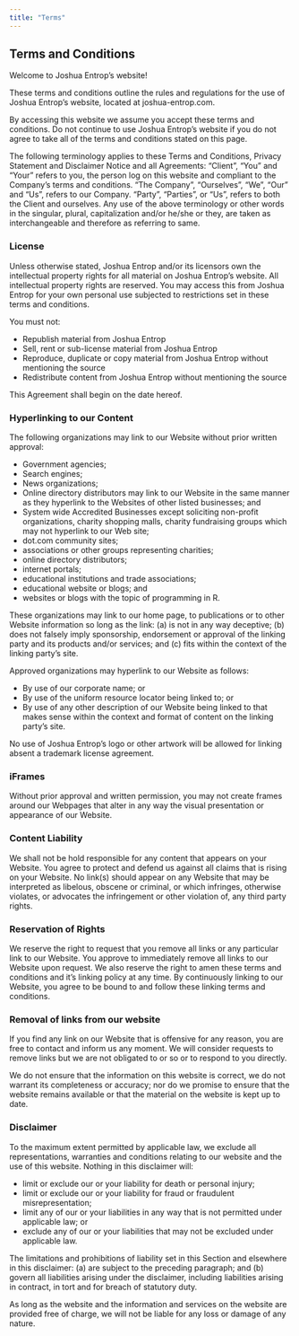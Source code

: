 ```yaml
---
title: "Terms"
---
```


<h2><strong>Terms and Conditions</strong></h2>

<p>Welcome to Joshua Entrop's website!</p>

<p>These terms and conditions outline the rules and regulations for the use of Joshua Entrop's website, located at joshua-entrop.com.</p>

<p>By accessing this website we assume you accept these terms and conditions. Do not continue to use Joshua Entrop's website if you do not agree to take all of the terms and conditions stated on this page.

<p>The following terminology applies to these Terms and Conditions, Privacy Statement and Disclaimer Notice and all Agreements: "Client", "You" and "Your" refers to you, the person log on this website and compliant to the Company’s terms and conditions. "The Company", "Ourselves", "We", "Our" and "Us", refers to our Company. "Party", "Parties", or "Us", refers to both the Client and ourselves. Any use of the above terminology or other words in the singular, plural, capitalization and/or he/she or they, are taken as interchangeable and therefore as referring to same.</p>

<h3><strong>License</strong></h3>

<p>Unless otherwise stated, Joshua Entrop and/or its licensors own the intellectual property rights for all material on Joshua Entrop's website. All intellectual property rights are reserved. You may access this from Joshua Entrop for your own personal use subjected to restrictions set in these terms and conditions.</p>

<p>You must not:</p>
<ul>
    <li>Republish material from Joshua Entrop</li>
    <li>Sell, rent or sub-license material from Joshua Entrop</li>
    <li>Reproduce, duplicate or copy material from Joshua Entrop without mentioning the source</li>
    <li>Redistribute content from Joshua Entrop without mentioning the source</li>
</ul>

<p>This Agreement shall begin on the date hereof.</p>

<h3><strong>Hyperlinking to our Content</strong></h3>

<p>The following organizations may link to our Website without prior written approval:</p>

<ul>
    <li>Government agencies;</li>
    <li>Search engines;</li>
    <li>News organizations;</li>
    <li>Online directory distributors may link to our Website in the same manner as they hyperlink to the Websites of other listed businesses; and</li>
    <li>System wide Accredited Businesses except soliciting non-profit organizations, charity shopping malls, charity fundraising groups which may not hyperlink to our Web site;</li>
    <li>dot.com community sites;</li>
    <li>associations or other groups representing charities;</li>
    <li>online directory distributors;</li>
    <li>internet portals;</li>
    <li>educational institutions and trade associations;</li>
    <li>educational website or blogs; and</li>
    <li>websites or blogs with the topic of programming in R.</li>
</ul>

<p>These organizations may link to our home page, to publications or to other Website information so long as the link: (a) is not in any way deceptive; (b) does not falsely imply sponsorship, endorsement or approval of the linking party and its products and/or services; and (c) fits within the context of the linking party’s site.</p>

<p>Approved organizations may hyperlink to our Website as follows:</p>

<ul>
    <li>By use of our corporate name; or</li>
    <li>By use of the uniform resource locator being linked to; or</li>
    <li>By use of any other description of our Website being linked to that makes sense within the context and format of content on the linking party’s site.</li>
</ul>

<p>No use of Joshua Entrop's logo or other artwork will be allowed for linking absent a trademark license agreement.</p>

<h3><strong>iFrames</strong></h3>

<p>Without prior approval and written permission, you may not create frames around our Webpages that alter in any way the visual presentation or appearance of our Website.</p>

<h3><strong>Content Liability</strong></h3>

<p>We shall not be hold responsible for any content that appears on your Website. You agree to protect and defend us against all claims that is rising on your Website. No link(s) should appear on any Website that may be interpreted as libelous, obscene or criminal, or which infringes, otherwise violates, or advocates the infringement or other violation of, any third party rights.</p>

<h3><strong>Reservation of Rights</strong></h3>

<p>We reserve the right to request that you remove all links or any particular link to our Website. You approve to immediately remove all links to our Website upon request. We also reserve the right to amen these terms and conditions and it’s linking policy at any time. By continuously linking to our Website, you agree to be bound to and follow these linking terms and conditions.</p>

<h3><strong>Removal of links from our website</strong></h3>

<p>If you find any link on our Website that is offensive for any reason, you are free to contact and inform us any moment. We will consider requests to remove links but we are not obligated to or so or to respond to you directly.</p>

<p>We do not ensure that the information on this website is correct, we do not warrant its completeness or accuracy; nor do we promise to ensure that the website remains available or that the material on the website is kept up to date.</p>

<h3><strong>Disclaimer</strong></h3>

<p>To the maximum extent permitted by applicable law, we exclude all representations, warranties and conditions relating to our website and the use of this website. Nothing in this disclaimer will:</p>

<ul>
    <li>limit or exclude our or your liability for death or personal injury;</li>
    <li>limit or exclude our or your liability for fraud or fraudulent misrepresentation;</li>
    <li>limit any of our or your liabilities in any way that is not permitted under applicable law; or</li>
    <li>exclude any of our or your liabilities that may not be excluded under applicable law.</li>
</ul>

<p>The limitations and prohibitions of liability set in this Section and elsewhere in this disclaimer: (a) are subject to the preceding paragraph; and (b) govern all liabilities arising under the disclaimer, including liabilities arising in contract, in tort and for breach of statutory duty.</p>

<p>As long as the website and the information and services on the website are provided free of charge, we will not be liable for any loss or damage of any nature.</p>
